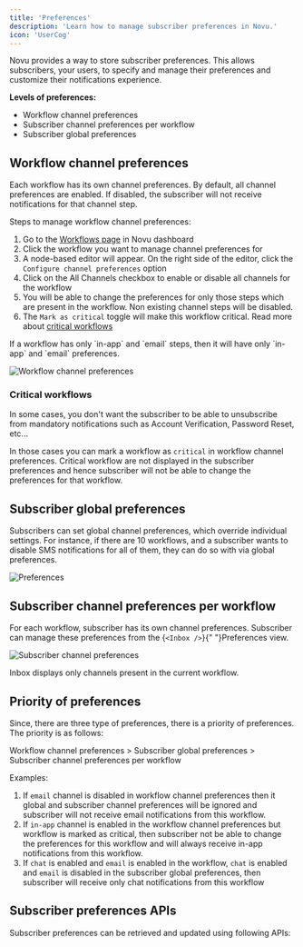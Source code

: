 ```yaml
---
title: 'Preferences'
description: 'Learn how to manage subscriber preferences in Novu.'
icon: 'UserCog'
---
```


Novu provides a way to store subscriber preferences. This allows subscribers, your users, to specify and manage their preferences and customize their notifications experience.

**Levels of preferences:**

- Workflow channel preferences
- Subscriber channel preferences per workflow
- Subscriber global preferences

## Workflow channel preferences

Each workflow has its own channel preferences. By default, all channel preferences are enabled. If disabled, the subscriber will not receive notifications for that channel step.

Steps to manage workflow channel preferences:

1. Go to the [Workflows page](https://dashboard.novu.co/workflows) in Novu dashboard
2. Click the workflow you want to manage channel preferences for
3. A node-based editor will appear. On the right side of the editor, click the `Configure channel preferences` option
4. Click on the All Channels checkbox to enable or disable all channels for the workflow
5. You will be able to change the preferences for only those steps which are present in the workflow. Non existing channel steps will be disabled.
6. The `Mark as critical` toggle will make this workflow critical. Read more about [critical workflows](#critical-workflows)

<Callout type="info">
  If a workflow has only `in-app` and `email` steps, then it will have only `in-app` and `email` preferences.
</Callout>

![Workflow channel preferences](/images/concepts/preferences/workflow-channel-preferences.png)

### Critical workflows

In some cases, you don't want the subscriber to be able to unsubscribe from mandatory notifications such as Account Verification, Password Reset, etc...

In those cases you can mark a workflow as `critical` in workflow channel preferences. Critical workflow are not displayed in the subscriber preferences and hence subscriber will not be able to change the preferences for that workflow.


## Subscriber global preferences

Subscribers can set global channel preferences, which override individual settings. For instance, if there are 10 workflows, and a subscriber wants to disable SMS notifications for all of them, they can do so with via global preferences.

![Preferences](/images/inbox/preferences@2x.png)

## Subscriber channel preferences per workflow

For each workflow, subscriber has its own channel preferences. Subscriber can manage these preferences from the <Method href="/platform/inbox/react/components/preferences">{`<Inbox />`}</Method>{" "}Preferences view.

![Subscriber channel preferences](/images/concepts/preferences/subscriber-workflow-preferences.png)

<Callout type="info">Inbox displays only channels present in the current workflow.</Callout>

## Priority of preferences

Since, there are three type of preferences, there is a priority of preferences. The priority is as follows:

Workflow channel preferences > Subscriber global preferences > Subscriber channel preferences per workflow

Examples:

1. If `email` channel is disabled in workflow channel preferences then it global and subscriber channel preferences will be ignored and subscriber will not receive email notifications from this workflow.
2. If `in-app` channel is enabled in the workflow channel preferences but workflow is marked as critical, then subscriber not be able to change the preferences for this workflow and will always receive in-app notifications from this workflow.
3. If `chat` is enabled and `email` is enabled in the workflow, `chat` is enabled and `email` is disabled in the subscriber global preferences, then subscriber will receive only chat notifications from this workflow

## Subscriber preferences APIs

Subscriber preferences can be retrieved and updated using following APIs:

<Cards>
  <Card
    title="Retrieve subscriber preferences"
    href="/api-reference/subscribers/retrieve-subscriber-preferences"
    description="Retrieve subscriber preferences for a subscriber"
  />
  <Card
    title="Update subscriber preferences"
    href="/api-reference/subscribers/update-subscriber-preferences"
    description="Update subscriber preferences for a subscriber"
  />
</Cards>
